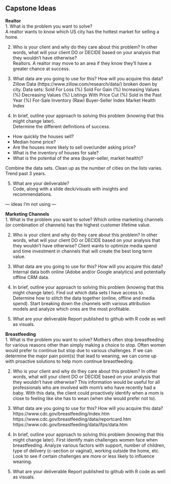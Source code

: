 
## Capstone Ideas

**Realtor**  
1. What is the problem you want to solve?   
A realtor wants to know which US city has the hottest market for selling a home. 

2. Who is your client and why do they care about this problem? In other words, what will your client DO or DECIDE based on your analysis that they wouldn't have otherwise?   
Realtors. A realtor may move to an area if they know they’ll have a greater chance at success.  

3. What data are you going to use for this? How will you acquire this data?   
Zillow Data (https://www.zillow.com/research/data/) broken down by city. Data sets:
Sold For Loss (%)
Sold For Gain (%)
Increasing Values (%)
Decreasing Values (%)
Listings With Price Cut (%)
Sold in the Past Year (%)
For-Sale Inventory (Raw)
Buyer-Seller Index
Market Health Index


4. In brief, outline your approach to solving this problem (knowing that this might change later).   
Determine the different definitions of success. 
- How quickly the houses sell? 
- Median home price?
- Are the houses more likely to sell over/under asking price?  
- What is the inventory of houses for sale?
- What is the potential of the area (buyer-seller, market health)? 

Combine the data sets. Clean up as the number of cities on the lists varies. Trend past 3 years. 

5. What are your deliverable?  
Code, along with a slide deck/visuals with insights and recommendations. 



--- ideas I'm not using ---


**Marketing Channels**   
1. What is the problem you want to solve? 
Which online marketing channels (or combination of channels) has the highest customer lifetime value. 

2. Who is your client and why do they care about this problem? In other words, what will your client DO or DECIDE based on your analysis that they wouldn't have otherwise? 
Client wants to optimize media spend and time investment in channels that will create the best long term value. 

3. What data are you going to use for this? How will you acquire this data? 
Internal data both online (Adobe and/or Google analytics) and potentially offline CRM data. 

4. In brief, outline your approach to solving this problem (knowing that this might change later). 
Find out which data sets I have access to. 
Determine how to stitch the data together (online, offline and media spend).
Start breaking down the channels with various attribution models and analyze which ones are the most profitable. 

5. What are your deliverable
Report published to github with R code as well as visuals. 


**Breastfeeding**  
1. What is the problem you want to solve? 
Mothers often stop breastfeeding for various reasons other than simply making a choice to stop. Often women would prefer to continue but stop due to various challenges.  If we can determine the major pain point(s) that lead to weaning, we can come up with proactive solutions to help mom continue breastfeeding. 

2. Who is your client and why do they care about this problem? In other words, what will your client DO or DECIDE based on your analysis that they wouldn't have otherwise? 
This information would be useful for all professionals who are involved with mom's who have recently had a baby. With this data, the client could proactively identify when a mom is close to feeling like she has to wean (when she would prefer not to).   

3. What data are you going to use for this? How will you acquire this data? 
https://www.cdc.gov/breastfeeding/index.htm 
https://www.cdc.gov/breastfeeding/data/reportcard.htm
https://www.cdc.gov/breastfeeding/data/ifps/data.htm 


4. In brief, outline your approach to solving this problem (knowing that this might change later). 
First identify main challenges women face when breastfeeding. 
Analyze various factors with support, number of children, type of delivery (c-section or vaginal), working outside the home, etc.
Look to see if certain challenges are more or less likely to influence weaning. 

5. What are your deliverable
Report published to github with R code as well as visuals. 
